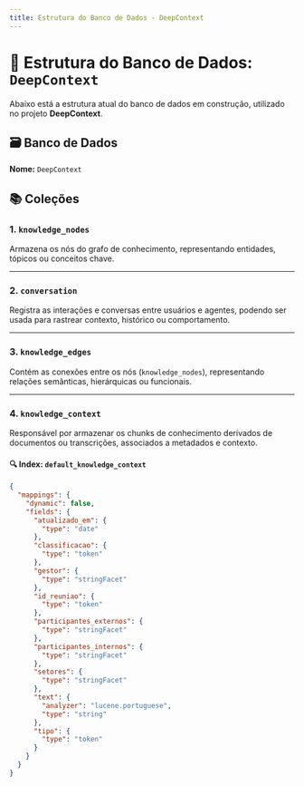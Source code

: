 ```yaml
---
title: Estrutura do Banco de Dados - DeepContext
---
```



# 🧠 Estrutura do Banco de Dados: `DeepContext`

Abaixo está a estrutura atual do banco de dados em construção, utilizado no projeto **DeepContext**.

## 🗃️ Banco de Dados

**Nome:** `DeepContext`

## 📚 Coleções

### 1. `knowledge_nodes`

Armazena os nós do grafo de conhecimento, representando entidades, tópicos ou conceitos chave.

---

### 2. `conversation`

Registra as interações e conversas entre usuários e agentes, podendo ser usada para rastrear contexto, histórico ou comportamento.

---

### 3. `knowledge_edges`

Contém as conexões entre os nós (`knowledge_nodes`), representando relações semânticas, hierárquicas ou funcionais.

---

### 4. `knowledge_context`

Responsável por armazenar os chunks de conhecimento derivados de documentos ou transcrições, associados a metadados e contexto.

#### 🔍 Index: `default_knowledge_context`

```json
{
  "mappings": {
    "dynamic": false,
    "fields": {
      "atualizado_em": {
        "type": "date"
      },
      "classificacao": {
        "type": "token"
      },
      "gestor": {
        "type": "stringFacet"
      },
      "id_reuniao": {
        "type": "token"
      },
      "participantes_externos": {
        "type": "stringFacet"
      },
      "participantes_internos": {
        "type": "stringFacet"
      },
      "setores": {
        "type": "stringFacet"
      },
      "text": {
        "analyzer": "lucene.portuguese",
        "type": "string"
      },
      "tipo": {
        "type": "token"
      }
    }
  }
}